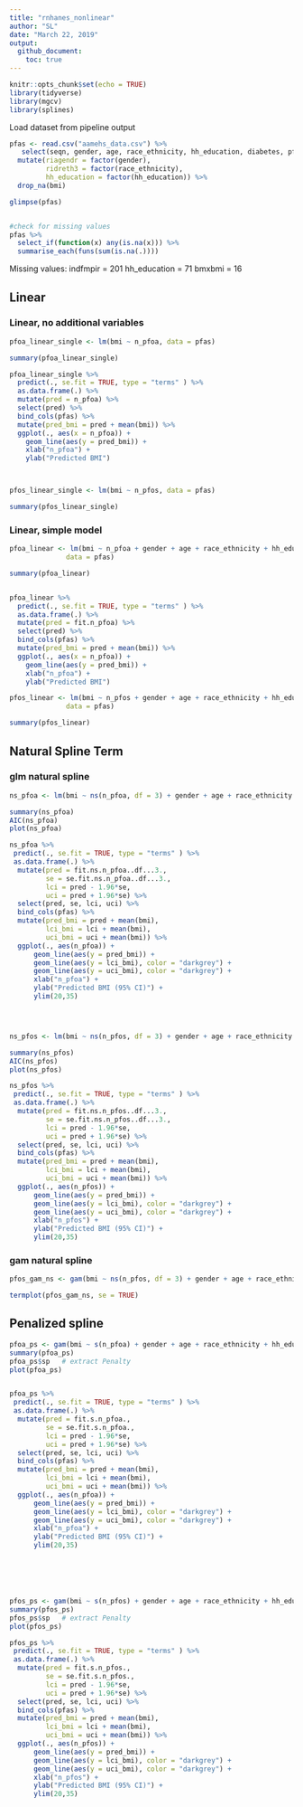 ```yaml
---
title: "rnhanes_nonlinear"
author: "SL"
date: "March 22, 2019"
output: 
  github_document:
    toc: true
---
```


```r
knitr::opts_chunk$set(echo = TRUE)
library(tidyverse)
library(mgcv)
library(splines)

```

Load dataset from pipeline output
```r
pfas <- read.csv("aamehs_data.csv") %>% 
   select(seqn, gender, age, race_ethnicity, hh_education, diabetes, pfdea, pfhxs, me_pfosa_acoh, pfna, pfua, pfdoa, n_pfoa, sb_pfoa, n_pfos, sm_pfos, bmi) %>% 
  mutate(riagendr = factor(gender),
         ridreth3 = factor(race_ethnicity),
         hh_education = factor(hh_education)) %>% 
  drop_na(bmi)

glimpse(pfas)


#check for missing values
pfas %>% 
  select_if(function(x) any(is.na(x))) %>% 
  summarise_each(funs(sum(is.na(.)))) 
```

Missing values: 
indfmpir = 201 
hh_education = 71
bmxbmi = 16


## Linear

### Linear, no additional variables
```r
pfoa_linear_single <- lm(bmi ~ n_pfoa, data = pfas)

summary(pfoa_linear_single)

pfoa_linear_single %>% 
  predict(., se.fit = TRUE, type = "terms" ) %>% 
  as.data.frame(.) %>% 
  mutate(pred = n_pfoa) %>% 
  select(pred) %>% 
  bind_cols(pfas) %>% 
  mutate(pred_bmi = pred + mean(bmi)) %>% 
  ggplot(., aes(x = n_pfoa)) + 
    geom_line(aes(y = pred_bmi)) + 
    xlab("n_pfoa") + 
    ylab("Predicted BMI") 



pfos_linear_single <- lm(bmi ~ n_pfos, data = pfas)

summary(pfos_linear_single)


```





### Linear, simple model
```r
pfoa_linear <- lm(bmi ~ n_pfoa + gender + age + race_ethnicity + hh_education + diabetes, 
              data = pfas)

summary(pfoa_linear)


pfoa_linear %>% 
  predict(., se.fit = TRUE, type = "terms" ) %>% 
  as.data.frame(.) %>% 
  mutate(pred = fit.n_pfoa) %>% 
  select(pred) %>% 
  bind_cols(pfas) %>% 
  mutate(pred_bmi = pred + mean(bmi)) %>% 
  ggplot(., aes(x = n_pfoa)) + 
    geom_line(aes(y = pred_bmi)) + 
    xlab("n_pfoa") + 
    ylab("Predicted BMI") 


```


```r
pfos_linear <- lm(bmi ~ n_pfos + gender + age + race_ethnicity + hh_education + diabetes, 
              data = pfas)

summary(pfos_linear)
```


## Natural Spline Term 

### glm natural spline
```r

ns_pfoa <- lm(bmi ~ ns(n_pfoa, df = 3) + gender + age + race_ethnicity + hh_education + diabetes, data = pfas)

summary(ns_pfoa)
AIC(ns_pfoa)
plot(ns_pfoa)

ns_pfoa %>% 
 predict(., se.fit = TRUE, type = "terms" ) %>% 
 as.data.frame(.) %>% 
  mutate(pred = fit.ns.n_pfoa..df...3.,
         se = se.fit.ns.n_pfoa..df...3.,
         lci = pred - 1.96*se,
         uci = pred + 1.96*se) %>%
  select(pred, se, lci, uci) %>% 
  bind_cols(pfas) %>% 
  mutate(pred_bmi = pred + mean(bmi),
         lci_bmi = lci + mean(bmi),
         uci_bmi = uci + mean(bmi)) %>% 
  ggplot(., aes(n_pfoa)) + 
      geom_line(aes(y = pred_bmi)) + 
      geom_line(aes(y = lci_bmi), color = "darkgrey") + 
      geom_line(aes(y = uci_bmi), color = "darkgrey") + 
      xlab("n_pfoa") + 
      ylab("Predicted BMI (95% CI)") +
      ylim(20,35)




ns_pfos <- lm(bmi ~ ns(n_pfos, df = 3) + gender + age + race_ethnicity + hh_education + diabetes, data = pfas)

summary(ns_pfos)
AIC(ns_pfos)
plot(ns_pfos)

ns_pfos %>% 
 predict(., se.fit = TRUE, type = "terms" ) %>% 
 as.data.frame(.) %>% 
  mutate(pred = fit.ns.n_pfos..df...3.,
         se = se.fit.ns.n_pfos..df...3.,
         lci = pred - 1.96*se,
         uci = pred + 1.96*se) %>%
  select(pred, se, lci, uci) %>% 
  bind_cols(pfas) %>% 
  mutate(pred_bmi = pred + mean(bmi),
         lci_bmi = lci + mean(bmi),
         uci_bmi = uci + mean(bmi)) %>% 
  ggplot(., aes(n_pfos)) + 
      geom_line(aes(y = pred_bmi)) + 
      geom_line(aes(y = lci_bmi), color = "darkgrey") + 
      geom_line(aes(y = uci_bmi), color = "darkgrey") + 
      xlab("n_pfos") + 
      ylab("Predicted BMI (95% CI)") +
      ylim(20,35)


```


### gam natural spline
```r

pfos_gam_ns <- gam(bmi ~ ns(n_pfos, df = 3) + gender + age + race_ethnicity + hh_education + diabetes, data = pfas)

termplot(pfos_gam_ns, se = TRUE)

```


## Penalized spline

```r
pfoa_ps <- gam(bmi ~ s(n_pfoa) + gender + age + race_ethnicity + hh_education + diabetes, data = pfas)
summary(pfoa_ps)
pfoa_ps$sp   # extract Penalty 
plot(pfoa_ps)


pfoa_ps %>% 
 predict(., se.fit = TRUE, type = "terms" ) %>% 
 as.data.frame(.) %>% 
  mutate(pred = fit.s.n_pfoa.,
         se = se.fit.s.n_pfoa.,
         lci = pred - 1.96*se,
         uci = pred + 1.96*se) %>%
  select(pred, se, lci, uci) %>% 
  bind_cols(pfas) %>% 
  mutate(pred_bmi = pred + mean(bmi),
         lci_bmi = lci + mean(bmi),
         uci_bmi = uci + mean(bmi)) %>% 
  ggplot(., aes(n_pfoa)) + 
      geom_line(aes(y = pred_bmi)) + 
      geom_line(aes(y = lci_bmi), color = "darkgrey") + 
      geom_line(aes(y = uci_bmi), color = "darkgrey") + 
      xlab("n_pfoa") + 
      ylab("Predicted BMI (95% CI)") +
      ylim(20,35)






pfos_ps <- gam(bmi ~ s(n_pfos) + gender + age + race_ethnicity + hh_education + diabetes, data = pfas)
summary(pfos_ps)
pfos_ps$sp   # extract Penalty 
plot(pfos_ps)

pfos_ps %>% 
 predict(., se.fit = TRUE, type = "terms" ) %>% 
 as.data.frame(.) %>% 
  mutate(pred = fit.s.n_pfos.,
         se = se.fit.s.n_pfos.,
         lci = pred - 1.96*se,
         uci = pred + 1.96*se) %>%
  select(pred, se, lci, uci) %>% 
  bind_cols(pfas) %>% 
  mutate(pred_bmi = pred + mean(bmi),
         lci_bmi = lci + mean(bmi),
         uci_bmi = uci + mean(bmi)) %>% 
  ggplot(., aes(n_pfos)) + 
      geom_line(aes(y = pred_bmi)) + 
      geom_line(aes(y = lci_bmi), color = "darkgrey") + 
      geom_line(aes(y = uci_bmi), color = "darkgrey") + 
      xlab("n_pfos") + 
      ylab("Predicted BMI (95% CI)") +
      ylim(20,35)

```










